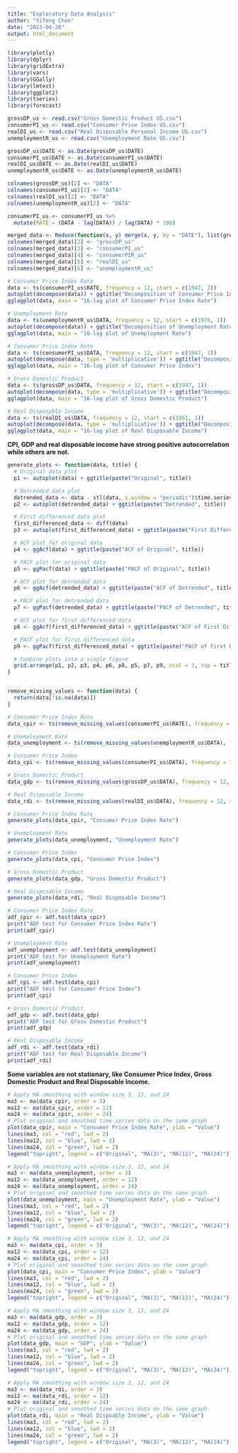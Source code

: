 ```yaml
---
title: "Exploratory Data Analysis"
author: "Yifeng Chen"
date: "2023-04-26"
output: html_document
---
```


```r
library(plotly)
library(dplyr)
library(gridExtra)
library(vars)
library(GGally)
library(lmtest)
library(ggplot2)
library(tseries)
library(forecast)
```

```r
grossDP_us <- read.csv("Gross Domestic Product US.csv")
consumerPI_us <- read.csv("Consumer Price Index US.csv")
realDI_us <- read.csv("Real Disposable Personal Income US.csv")
unemploymentR_us <- read.csv("Unemployment Rate US.csv")
```

```r
grossDP_us$DATE <- as.Date(grossDP_us$DATE)
consumerPI_us$DATE <- as.Date(consumerPI_us$DATE)
realDI_us$DATE <- as.Date(realDI_us$DATE)
unemploymentR_us$DATE <- as.Date(unemploymentR_us$DATE)
```

```r
colnames(grossDP_us)[2] <- "DATA"
colnames(consumerPI_us)[2] <- "DATA"
colnames(realDI_us)[2] <- "DATA"
colnames(unemploymentR_us)[2] <- "DATA"
```

```r
consumerPI_us <- consumerPI_us %>%
  mutate(RATE = (DATA - lag(DATA)) / lag(DATA) * 100)
```

```r
merged_data <- Reduce(function(x, y) merge(x, y, by = "DATE"), list(grossDP_us, consumerPI_us, realDI_us, unemploymentR_us))
colnames(merged_data)[2] <- "grossDP_us"
colnames(merged_data)[3] <- "consumerPI_us"
colnames(merged_data)[4] <- "consumerPIR_us"
colnames(merged_data)[5] <- "realDI_us"
colnames(merged_data)[6] <- "unemploymentR_us"
```

```r
# Consumer Price Index Rate
data <- ts(consumerPI_us$RATE, frequency = 12, start = c(1947, 2))
autoplot(decompose(data)) + ggtitle("Decomposition of Consumer Price Index Rate")
gglagplot(data, main = "16-lag plot of Consumer Price Index Rate")

# Unemployment Rate
data <- ts(unemploymentR_us$DATA, frequency = 12, start = c(1976, 1))
autoplot(decompose(data)) + ggtitle("Decomposition of Unemployment Rate")
gglagplot(data, main = "16-lag plot of Unemployment Rate")

# Consumer Price Index Rate
data <- ts(consumerPI_us$DATA, frequency = 12, start = c(1947, 1))
autoplot(decompose(data, type = 'multiplicative')) + ggtitle("Decomposition of Consumer Price Index")
gglagplot(data, main = "16-lag plot of Consumer Price Index")

# Gross Domestic Product
data <- ts(grossDP_us$DATA, frequency = 12, start = c(1947, 1))
autoplot(decompose(data, type = 'multiplicative')) + ggtitle("Decomposition of Gross Domestic Product (Multiplicative)")
gglagplot(data, main = "16-lag plot of Gross Domestic Product")

# Real Disposable Income
data <- ts(realDI_us$DATA, frequency = 12, start = c(1951, 1))
autoplot(decompose(data, type = 'multiplicative')) + ggtitle("Decomposition of Real Disposable Income (Multiplicative)")
gglagplot(data, main = "16-lag plot of Real Disposable Income")
```

**CPI, GDP and real disposable income have strong positive autocorrelation while others are not.**

```r
generate_plots <- function(data, title) {
  # Original data plot
  p1 <- autoplot(data) + ggtitle(paste("Original", title))

  # Detrended data plot
  detrended_data <- data - stl(data, s.window = "periodic")$time.series[, "trend"]
  p2 <- autoplot(detrended_data) + ggtitle(paste("Detrended", title))

  # First differenced data plot
  first_differenced_data <- diff(data)
  p3 <- autoplot(first_differenced_data) + ggtitle(paste("First Differenced", title))

  # ACF plot for original data
  p4 <- ggAcf(data) + ggtitle(paste("ACF of Original", title))

  # PACF plot for original data
  p5 <- ggPacf(data) + ggtitle(paste("PACF of Original", title))

  # ACF plot for detrended data
  p6 <- ggAcf(detrended_data) + ggtitle(paste("ACF of Detrended", title))

  # PACF plot for detrended data
  p7 <- ggPacf(detrended_data) + ggtitle(paste("PACF of Detrended", title))

  # ACF plot for first differenced data
  p8 <- ggAcf(first_differenced_data) + ggtitle(paste("ACF of First Differenced", title))

  # PACF plot for first differenced data
  p9 <- ggPacf(first_differenced_data) + ggtitle(paste("PACF of First Differenced", title))

  # Combine plots into a single figure
  grid.arrange(p1, p2, p3, p4, p6, p8, p5, p7, p9, ncol = 3, top = title)
}


remove_missing_values <- function(data) {
  return(data[!is.na(data)])
}

# Consumer Price Index Rate
data_cpir <- ts(remove_missing_values(consumerPI_us$RATE), frequency = 12, start = c(1947, 2))

# Unemployment Rate
data_unemployment <- ts(remove_missing_values(unemploymentR_us$DATA), frequency = 12, start = c(1976, 1))

# Consumer Price Index
data_cpi <- ts(remove_missing_values(consumerPI_us$DATA), frequency = 12, start = c(1947, 1))

# Gross Domestic Product
data_gdp <- ts(remove_missing_values(grossDP_us$DATA), frequency = 12, start = c(1947, 1))

# Real Disposable Income
data_rdi <- ts(remove_missing_values(realDI_us$DATA), frequency = 12, start = c(1951, 1))

# Consumer Price Index Rate
generate_plots(data_cpir, "Consumer Price Index Rate")

# Unemployment Rate
generate_plots(data_unemployment, "Unemployment Rate")

# Consumer Price Index
generate_plots(data_cpi, "Consumer Price Index")

# Gross Domestic Product
generate_plots(data_gdp, "Gross Domestic Product")

# Real Disposable Income
generate_plots(data_rdi, "Real Disposable Income")

```

```r
# Consumer Price Index Rate
adf_cpir <- adf.test(data_cpir)
print("ADF test for Consumer Price Index Rate")
print(adf_cpir)

# Unemployment Rate
adf_unemployment <- adf.test(data_unemployment)
print("ADF test for Unemployment Rate")
print(adf_unemployment)

# Consumer Price Index
adf_cpi <- adf.test(data_cpi)
print("ADF test for Consumer Price Index")
print(adf_cpi)

# Gross Domestic Product
adf_gdp <- adf.test(data_gdp)
print("ADF test for Gross Domestic Product")
print(adf_gdp)

# Real Disposable Income
adf_rdi <- adf.test(data_rdi)
print("ADF test for Real Disposable Income")
print(adf_rdi)
```

**Some variables are not stationary, like Consumer Price Index, Gross Domestic Product and Real Disposable Income.**

```r
# Apply MA smoothing with window size 3, 12, and 24
ma3 <- ma(data_cpir, order = 3)
ma12 <- ma(data_cpir, order = 12)
ma24 <- ma(data_cpir, order = 24)
# Plot original and smoothed time series data on the same graph
plot(data_cpir, main = "Consumer Price Index Rate", ylab = "Value")
lines(ma3, col = "red", lwd = 2)
lines(ma12, col = "blue", lwd = 2)
lines(ma24, col = "green", lwd = 2)
legend("topright", legend = c("Original", "MA(3)", "MA(12)", "MA(24)"), col = c("black", "red", "blue", "green"), lty = 1, lwd = 2)

# Apply MA smoothing with window size 3, 12, and 24
ma3 <- ma(data_unemployment, order = 3)
ma12 <- ma(data_unemployment, order = 12)
ma24 <- ma(data_unemployment, order = 24)
# Plot original and smoothed time series data on the same graph
plot(data_unemployment, main = "Unemployment Rate", ylab = "Value")
lines(ma3, col = "red", lwd = 2)
lines(ma12, col = "blue", lwd = 2)
lines(ma24, col = "green", lwd = 2)
legend("topright", legend = c("Original", "MA(3)", "MA(12)", "MA(24)"), col = c("black", "red", "blue", "green"), lty = 1, lwd = 2)

# Apply MA smoothing with window size 3, 12, and 24
ma3 <- ma(data_cpi, order = 3)
ma12 <- ma(data_cpi, order = 12)
ma24 <- ma(data_cpi, order = 24)
# Plot original and smoothed time series data on the same graph
plot(data_cpi, main = "Consumer Price Index", ylab = "Value")
lines(ma3, col = "red", lwd = 2)
lines(ma12, col = "blue", lwd = 2)
lines(ma24, col = "green", lwd = 2)
legend("topright", legend = c("Original", "MA(3)", "MA(12)", "MA(24)"), col = c("black", "red", "blue", "green"), lty = 1, lwd = 2)

# Apply MA smoothing with window size 3, 12, and 24
ma3 <- ma(data_gdp, order = 3)
ma12 <- ma(data_gdp, order = 12)
ma24 <- ma(data_gdp, order = 24)
# Plot original and smoothed time series data on the same graph
plot(data_gdp, main = "GDP", ylab = "Value")
lines(ma3, col = "red", lwd = 2)
lines(ma12, col = "blue", lwd = 2)
lines(ma24, col = "green", lwd = 2)
legend("topright", legend = c("Original", "MA(3)", "MA(12)", "MA(24)"), col = c("black", "red", "blue", "green"), lty = 1, lwd = 2)

# Apply MA smoothing with window size 3, 12, and 24
ma3 <- ma(data_rdi, order = 3)
ma12 <- ma(data_rdi, order = 12)
ma24 <- ma(data_rdi, order = 24)
# Plot original and smoothed time series data on the same graph
plot(data_rdi, main = "Real Dispoable Income", ylab = "Value")
lines(ma3, col = "red", lwd = 2)
lines(ma12, col = "blue", lwd = 2)
lines(ma24, col = "green", lwd = 2)
legend("topright", legend = c("Original", "MA(3)", "MA(12)", "MA(24)"), col = c("black", "red", "blue", "green"), lty = 1, lwd = 2)
```


